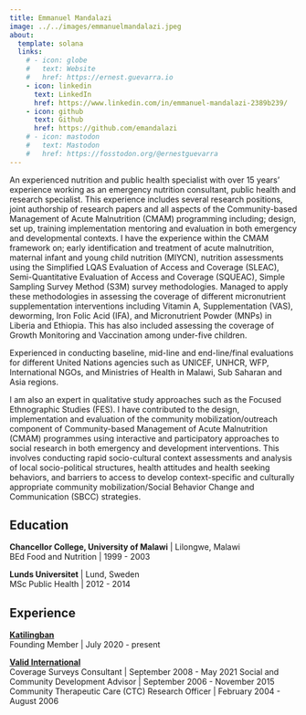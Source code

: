 ```yaml
---
title: Emmanuel Mandalazi
image: ../../images/emmanuelmandalazi.jpeg
about:
  template: solana
  links:
    # - icon: globe
    #   text: Website
    #   href: https://ernest.guevarra.io
    - icon: linkedin
      text: LinkedIn
      href: https://www.linkedin.com/in/emmanuel-mandalazi-2389b239/
    - icon: github
      text: Github
      href: https://github.com/emandalazi
    # - icon: mastodon
    #   text: Mastodon
    #   href: https://fosstodon.org/@ernestguevarra
---
```


An experienced nutrition and public health specialist with over 15 years’ experience working as an emergency nutrition consultant, public health and research specialist. This experience includes several research positions, joint authorship of research papers and all aspects of the Community-based Management of Acute Malnutrition (CMAM) programming including; design, set up, training implementation mentoring and evaluation in both emergency and developmental contexts. I have the experience within the CMAM framework on; early identification and treatment of acute malnutrition, maternal infant and young child nutrition (MIYCN), nutrition assessments using the Simplified LQAS Evaluation of Access and Coverage (SLEAC), Semi-Quantitative Evaluation of Access and Coverage (SQUEAC), Simple Sampling Survey Method (S3M) survey methodologies. Managed to apply these methodologies in assessing the coverage of different micronutrient supplementation interventions including Vitamin A, Supplementation (VAS), deworming, Iron Folic Acid (IFA), and Micronutrient Powder (MNPs) in Liberia and Ethiopia. This has also included assessing the coverage of Growth Monitoring and Vaccination among under-five children. 

Experienced in conducting baseline, mid-line and end-line/final evaluations for different United Nations agencies such as UNICEF, UNHCR, WFP, International NGOs, and Ministries of Health in Malawi, Sub Saharan and Asia regions.

I am also an expert in qualitative study approaches such as the Focused Ethnographic Studies (FES). I have contributed to the design, implementation and evaluation of the community mobilization/outreach component of Community-based Management of Acute Malnutrition (CMAM) programmes using interactive and participatory approaches to social research in both emergency and development interventions. This involves conducting rapid socio-cultural context assessments and analysis of local socio-political structures, health attitudes and health seeking behaviors, and barriers to access to develop context-specific and culturally appropriate community mobilization/Social Behavior Change and Communication (SBCC) strategies.

## Education

**Chancellor College, University of Malawi** | Lilongwe, Malawi    
BEd Food and Nutrition | 1999 - 2003

**Lunds Universitet** | Lund, Sweden    
MSc Public Health | 2012 - 2014

## Experience

[**Katilingban**](https://katilingban.io)    
Founding Member | July 2020 - present

[**Valid International**](https://www.validinternational.org)    
Coverage Surveys Consultant | September 2008 - May 2021
Social and Community Development Advisor | September 2006 - November 2015
Community Therapeutic Care (CTC) Research Officer | February 2004 - August 2006
